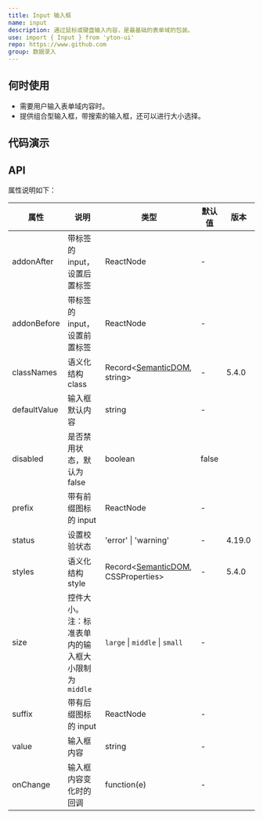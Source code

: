 ```yaml
---
title: Input 输入框
name: input
description: 通过鼠标或键盘输入内容，是最基础的表单域的包装。
use: import { Input } from 'yton-ui'
repo: https://www.github.com
group: 数据录入
---
```


## 何时使用

- 需要用户输入表单域内容时。
- 提供组合型输入框，带搜索的输入框，还可以进行大小选择。

## 代码演示

<List columns={2}>
  <CodeShow src="../input/demo/base.tsx" title="基本用法" desc="简单的使用" />
  <CodeShow src="../input/demo/size.tsx" title="三种大小" desc="通过设置 `size` 属性为 `small`、`medium`、`large` 分别把输入框设为小、中、大尺寸。" />
  <CodeShow src="../input/demo/slots.tsx" title="前置/后置标签" desc="用于配置一些固定组合。" />
  <CodeShow src="../input/demo/status.tsx" title="输入框状态" desc="使用 `status` 为 Input 添加状态，可选 `error` 或者 `warning`。" />
</List>

## API

属性说明如下：

| 属性 | 说明 | 类型 | 默认值 | 版本 |
| --- | --- | --- | --- | --- |
| addonAfter | 带标签的 input，设置后置标签 | ReactNode | - |  |
| addonBefore | 带标签的 input，设置前置标签 | ReactNode | - |  |
| classNames | 语义化结构 class | Record\<[SemanticDOM](#input-1), string\> | - | 5.4.0 |
| defaultValue | 输入框默认内容 | string | - |  |
| disabled | 是否禁用状态，默认为 false | boolean | false |  |
| prefix | 带有前缀图标的 input | ReactNode | - |  |
| status | 设置校验状态 | 'error' \| 'warning' | - | 4.19.0 |
| styles | 语义化结构 style | Record\<[SemanticDOM](#input-1), CSSProperties\> | - | 5.4.0 |
| size | 控件大小。注：标准表单内的输入框大小限制为 `middle` | `large` \| `middle` \| `small` | - |  |
| suffix | 带有后缀图标的 input | ReactNode | - |  |
| value | 输入框内容 | string | - |  |
| onChange | 输入框内容变化时的回调 | function(e) | - |  |